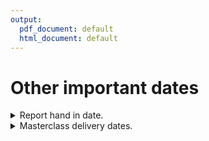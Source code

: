 ```yaml
---
output:
  pdf_document: default
  html_document: default
---
```

# Other important dates {-}
<!-- This is a spoiler in gitbook, html and epub formats, and normal text otherwise. -->
<details>
<summary>Report hand in date. </summary> 
27.4.23 at 11:59pm
</details>


<details>
<summary>Masterclass delivery dates. </summary> 
You will need to attend 1 of the following:

**18.3.23**


- Oxford Brookes University (10:00-12:30)


- Holyport (9.30-12.00)


- Bath University (10:00-12:30)


**25.3.23**


- Exeter Maths School (9:30-12:00)

- Bath University (10:00-12.30)

NB you will be allocated a date based on your response to the google form completed in December.

</details>

